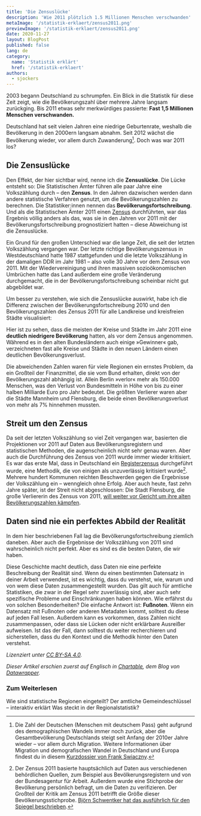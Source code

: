 ```yaml
---
title: 'Die Zensuslücke'
description: 'Wie 2011 plötzlich 1.5 Millionen Menschen verschwanden'
metaImage: '/statistik-erklaert/zensus2011.png'
previewImage: '/statistik-erklaert/zensus2011.png'
date: 2020-11-27
layout: BlogPost
published: false
lang: de
category:
  name: 'Statistik erklärt'
  href: '/statistik-erklaert'
authors:
  - sjockers
---
```



2003 begann Deutschland zu schrumpfen. Ein Blick in die Statistik für diese Zeit zeigt, wie die Bevölkerungszahl über mehrere Jahre langsam zurückging. Bis 2011 etwas sehr merkwürdiges passierte: **Fast 1,5 Millionen Menschen verschwanden.**

<DatawrapperChart
  title="Die Zensus-Lücke"
  src="https://datawrapper.dwcdn.net/zWzI9/"
/>

Deutschland hat seit vielen Jahren eine niedrige Geburtenrate, weshalb die Bevölkerung in den 2000ern langsam abnahm. Seit 2012 wächst die Bevölkerung wieder, vor allem durch Zuwanderung[^1]. Doch was war 2011 los?

## Die Zensuslücke

Den Effekt, der hier sichtbar wird, nenne ich die **Zensuslücke**. Die Lücke entsteht so: Die Statistischen Ämter führen alle paar Jahre eine Volkszählung durch – den **Zensus**. In den Jahren dazwischen werden dann andere statistische Verfahren genutzt, um die Bevölkerungszahlen zu berechnen. Die Statistiker:innen nennen das **Bevölkerungsfortschreibung**. Und als die Statistischen Ämter 2011 einen [Zensus](https://www.zensus2011.de/EN/) durchführten, war das Ergebnis völlig anders als das, was sie in den Jahren vor 2011 mit der Bevölkerungsfortschreibung prognostiziert hatten – diese Abweichung ist die Zensuslücke.

Ein Grund für den großen Unterschied war die lange Zeit, die seit der letzten Volkszählung vergangen war. Der letzte richtige Bevölkerungszensus in Westdeutschland hatte 1987 stattgefunden und die letzte Volkszählung in der damaligen DDR im Jahr 1981 – also volle 30 Jahre vor dem Zensus von 2011. Mit der Wiedervereinigung und ihren massiven sozioökonomischen Umbrüchen hatte das Land außerdem eine große Veränderung durchgemacht, die in der Bevölkerungsfortschreibung scheinbar nicht gut abgebildet war.

Um besser zu verstehen, wie sich die Zensuslücke auswirkt, habe ich die Differenz zwischen der Bevölkerungsfortschreibung 2010 und den Bevölkerungszahlen des Zensus 2011 für alle Landkreise und kreisfreien Städte visualisiert:

<DatawrapperChart
  title="Die Gewinner und Verlierer des Zensus 2011"
  src="https://datawrapper.dwcdn.net/PORrr/"
/>

Hier ist zu sehen, dass die meisten der Kreise und Städte im Jahr 2011 eine **deutlich niedrigere Bevölkerung** hatten, als vor dem Zensus angenommen. Während es in den alten Bundesländern auch einige »Gewinner« gab, verzeichneten fast alle Kreise und Städte in den neuen Ländern einen deutlichen Bevölkerungsverlust.

Die abweichenden Zahlen waren für viele Regionen ein ernstes Problem, da ein Großteil der Finanzmittel, die sie vom Bund erhalten, direkt von der Bevölkerungszahl abhängig ist. Allein Berlin »verlor« mehr als 150.000 Menschen, was den Verlust von Bundesmitteln in Höhe von bis zu einer halben Milliarde Euro pro Jahr bedeutet. Die größten Verlierer waren aber die Städte Mannheim und Flensburg, die beide einen Bevölkerungsverlust von mehr als 7% hinnehmen mussten.

## Streit um den Zensus

Da seit der letzten Volkszählung so viel Zeit vergangen war, basierten die Projektionen vor 2011 auf Daten aus Bevölkerungsregistern und statistischen Methoden, die augenscheinlich nicht sehr genau waren. Aber auch die Durchführung des Zensus von 2011 wurde immer wieder kritisiert. Es war das erste Mal, dass in Deutschland ein [Registerzensus](https://ec.europa.eu/eurostat/cros/content/register-based-census_en) durchgeführt wurde, eine Methodik, die von einigen als unzuverlässig kritisiert wurde[^2]. Mehrere hundert Kommunen reichten Beschwerden gegen die Ergebnisse der Volkszählung ein – wenngleich ohne Erfolg. Aber auch heute, fast zehn Jahre später, ist der Streit nicht abgeschlossen: Die Stadt Flensburg, die große Verliererin des Zensus von 2011, [will weiter vor Gericht um ihre alten Bevölkerungszahlen kämpfen](https://www.sueddeutsche.de/panorama/justiz-schleswig-streit-um-zensus-2011-flensburg-will-in-naechste-instanz-dpa.urn-newsml-dpa-com-20090101-200114-99-472458).

## Daten sind nie ein perfektes Abbild der Realität

In dem hier beschriebenen Fall lag die Bevölkerungsfortschreibung ziemlich daneben. Aber auch die Ergebnisse der Volkszählung von 2011 sind wahrscheinlich nicht perfekt. Aber es sind es die besten Daten, die wir haben.

Diese Geschichte macht deutlich, dass Daten nie eine perfekte Beschreibung der Realität sind. Wenn du einen bestimmten Datensatz in deiner Arbeit verwendest, ist es wichtig, dass du verstehst, wie, warum und von wem diese Daten zusammengestellt wurden. Das gilt auch für amtliche Statistiken, die zwar in der Regel sehr zuverlässig sind, aber auch sehr spezifische Probleme und Einschränkungen haben können. Wie erfährst du von solchen Besonderheiten? Die einfache Antwort ist: **Fußnoten**. Wenn ein Datensatz mit Fußnoten oder anderen Metadaten kommt, solltest du diese auf jeden Fall lesen. Außerdem kann es vorkommen, dass Zahlen nicht zusammenpassen, oder dass sie Lücken oder nicht erklärbare Ausreißer aufweisen. Ist das der Fall, dann solltest du weiter recherchieren und sicherstellen, dass du den Kontext und die Methodik hinter den Daten verstehst.

_Lizenziert unter [CC BY-SA 4.0](https://creativecommons.org/licenses/by-sa/4.0/)._

_Dieser Artikel erschien zuerst auf Englisch in [Chartable](https://blog.datawrapper.de/weekly-chart-census-gap/), dem Blog von [Datawrapper](https://www.datawrapper.de/)._

[^1]: Die Zahl der Deutschen (Menschen mit deutschem Pass) geht aufgrund des demographischen Wandels immer noch zurück, aber die Gesamtbevölkerung Deutschlands steigt seit Anfang der 2010er Jahre wieder – vor allem durch Migration. Weitere Informationen über Migration und demografischen Wandel in Deutschland und Europa findest du in diesem [Kurzdossier von Frank Swiaczny](https://www.bpb.de/gesellschaft/migration/kurzdossiers/177957/introduction).
[^2]: Der Zensus 2011 basierte hauptsächlich auf Daten aus verschiedenen behördlichen Quellen, zum Beispiel aus Bevölkerungsregistern und von der Bundesagentur für Arbeit. Außerdem wurde eine Stichprobe der Bevölkerung persönlich befragt, um die Daten zu verifizieren. Der Großteil der Kritik am Zensus 2011 betrifft die Größe dieser Bevölkerungsstichprobe. [Björn Schwentker hat das ausführlich für den Spiegel beschrieben](https://www.spiegel.de/politik/deutschland/zensus-2011-mehr-als-800-gemeinden-haben-widerspruch-eingelegt-a-914463.html).

### Zum Weiterlesen

<ArrowLink href="/statistik-erklaert/nuts">
  Wie sind statistische Regionen eingeteilt?
</ArrowLink>
<ArrowLink href="/statistik-erklaert/ags">
  Der amtliche Gemeindeschlüssel – interaktiv erklärt
</ArrowLink>
<ArrowLink href="/statistik-erklaert/dimensions">
  Was steckt in der Regionalstatistik?
</ArrowLink>

